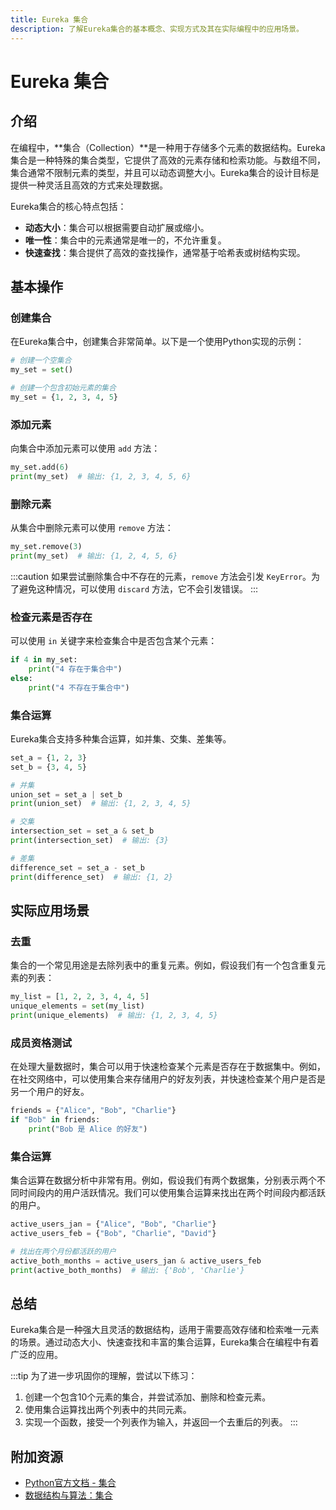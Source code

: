 ```yaml
---
title: Eureka 集合
description: 了解Eureka集合的基本概念、实现方式及其在实际编程中的应用场景。
---
```


# Eureka 集合

## 介绍

在编程中，**集合（Collection）**是一种用于存储多个元素的数据结构。Eureka集合是一种特殊的集合类型，它提供了高效的元素存储和检索功能。与数组不同，集合通常不限制元素的类型，并且可以动态调整大小。Eureka集合的设计目标是提供一种灵活且高效的方式来处理数据。

Eureka集合的核心特点包括：
- **动态大小**：集合可以根据需要自动扩展或缩小。
- **唯一性**：集合中的元素通常是唯一的，不允许重复。
- **快速查找**：集合提供了高效的查找操作，通常基于哈希表或树结构实现。

## 基本操作

### 创建集合

在Eureka集合中，创建集合非常简单。以下是一个使用Python实现的示例：

```python
# 创建一个空集合
my_set = set()

# 创建一个包含初始元素的集合
my_set = {1, 2, 3, 4, 5}
```

### 添加元素

向集合中添加元素可以使用 `add` 方法：

```python
my_set.add(6)
print(my_set)  # 输出: {1, 2, 3, 4, 5, 6}
```

### 删除元素

从集合中删除元素可以使用 `remove` 方法：

```python
my_set.remove(3)
print(my_set)  # 输出: {1, 2, 4, 5, 6}
```

:::caution
如果尝试删除集合中不存在的元素，`remove` 方法会引发 `KeyError`。为了避免这种情况，可以使用 `discard` 方法，它不会引发错误。
:::

### 检查元素是否存在

可以使用 `in` 关键字来检查集合中是否包含某个元素：

```python
if 4 in my_set:
    print("4 存在于集合中")
else:
    print("4 不存在于集合中")
```

### 集合运算

Eureka集合支持多种集合运算，如并集、交集、差集等。

```python
set_a = {1, 2, 3}
set_b = {3, 4, 5}

# 并集
union_set = set_a | set_b
print(union_set)  # 输出: {1, 2, 3, 4, 5}

# 交集
intersection_set = set_a & set_b
print(intersection_set)  # 输出: {3}

# 差集
difference_set = set_a - set_b
print(difference_set)  # 输出: {1, 2}
```

## 实际应用场景

### 去重

集合的一个常见用途是去除列表中的重复元素。例如，假设我们有一个包含重复元素的列表：

```python
my_list = [1, 2, 2, 3, 4, 4, 5]
unique_elements = set(my_list)
print(unique_elements)  # 输出: {1, 2, 3, 4, 5}
```

### 成员资格测试

在处理大量数据时，集合可以用于快速检查某个元素是否存在于数据集中。例如，在社交网络中，可以使用集合来存储用户的好友列表，并快速检查某个用户是否是另一个用户的好友。

```python
friends = {"Alice", "Bob", "Charlie"}
if "Bob" in friends:
    print("Bob 是 Alice 的好友")
```

### 集合运算

集合运算在数据分析中非常有用。例如，假设我们有两个数据集，分别表示两个不同时间段内的用户活跃情况。我们可以使用集合运算来找出在两个时间段内都活跃的用户。

```python
active_users_jan = {"Alice", "Bob", "Charlie"}
active_users_feb = {"Bob", "Charlie", "David"}

# 找出在两个月份都活跃的用户
active_both_months = active_users_jan & active_users_feb
print(active_both_months)  # 输出: {'Bob', 'Charlie'}
```

## 总结

Eureka集合是一种强大且灵活的数据结构，适用于需要高效存储和检索唯一元素的场景。通过动态大小、快速查找和丰富的集合运算，Eureka集合在编程中有着广泛的应用。

:::tip
为了进一步巩固你的理解，尝试以下练习：
1. 创建一个包含10个元素的集合，并尝试添加、删除和检查元素。
2. 使用集合运算找出两个列表中的共同元素。
3. 实现一个函数，接受一个列表作为输入，并返回一个去重后的列表。
:::

## 附加资源

- [Python官方文档 - 集合](https://docs.python.org/3/tutorial/datastructures.html#sets)
- [数据结构与算法：集合](https://www.geeksforgeeks.org/set-in-python/)